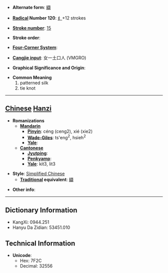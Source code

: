 * '''Alternate form''': [[纈]]

* '''[[Wiktionary:Chinese radical index| Radical]] Number 120''': [[Wiktionary:Chinese radical index 纟|纟]]+12 strokes

* '''[[Wiktionary:Chinese total strokes index|Stroke number]]''': [[Wiktionary:Chinese total strokes index 15|15]]

* '''Stroke order''': 

* '''[[Wiktionary:Chinese four corner index|Four-Corner System]]''': 

* '''[[Wiktionary:Chinese Cangjie index|Cangjie input]]''': 女一土口人 (VMGRO)

* '''Graphical Significance and Origin''': 

* '''Common Meaning'''
*#patterned silk
*# tie knot


----

== [[Chinese]] [[Hanzi]] ==

* '''Romanizations'''
** '''[[Mandarin]]'''
*** '''[[Pinyin]]''': céng (ceng2), xié (xie2)
*** '''[[Wade-Giles]]''': ts'eng<sup>2</sup>, hsieh<sup>2</sup>
*** '''[[Yale]]''': 
** '''[[Cantonese]]'''
*** '''[[Jyutping]]''':
*** '''[[Penkyamp]]''': 
*** '''[[Yale]]''': kit3, lit3

* '''Style''': [[Simplified Chinese]] 
** '''[[Traditional Chinese|Traditional]] equivalent''': [[纈]]

* '''Other info''': 

----

== Dictionary Information ==

* KangXi: 0944.251
* Hanyu Da Zidian: 53451.010

== Technical Information ==

* '''Unicode''':
** Hex: 7F2C
** Decimal: 32556
